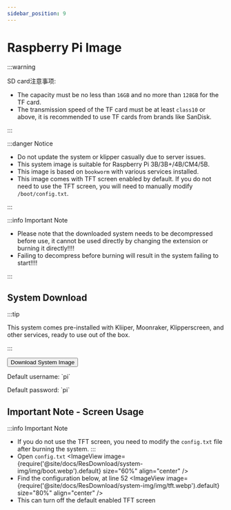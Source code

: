 ```yaml
---
sidebar_position: 9
---
```


# Raspberry Pi Image


:::warning

SD card注意事项:

* The capacity must be no less than `16GB` and no more than `128GB` for the TF card.
* The transmission speed of the TF card must be at least `class10` or above, it is recommended to use TF cards from brands like SanDisk.

:::

:::danger Notice

* Do not update the system or klipper casually due to server issues.
* This system image is suitable for Raspberry Pi 3B/3B+/4B/CM4/5B.
* This image is based on `bookworm` with various services installed.
* This image comes with TFT screen enabled by default. If you do not need to use the TFT screen, you will need to manually modify `/boot/config.txt`.

:::

:::info Important Note

* Please note that the downloaded system needs to be decompressed before use, it cannot be used directly by changing the extension or burning it directly!!!!
* Failing to decompress before burning will result in the system failing to start!!!!

:::


## System Download

<Tabs>
  <TabItem value="flyos" label="Raspberry Pi Image" default>

:::tip

This system comes pre-installed with Kliiper, Moonraker, Klipperscreen, and other services, ready to use out of the box.

:::

<Button variant="contained" disableElevation component="a" rel="noopener" href="https://cdn.mellow.klipper.cn/IMG/Beta/RPI-TFT-IMG-new.img.xz">Download System Image</Button>

<Tabs>
  <TabItem value="fly" label="General Users" default>
  <p>Default username: `pi`</p>
  <p>Default password: `pi`</p>
  </TabItem>
</Tabs>
  </TabItem>
</Tabs>

## Important Note - Screen Usage
:::info Important Note
* If you do not use the TFT screen, you need to modify the `config.txt` file after burning the system.
:::
* Open `config.txt`
  <ImageView image={require('@site/docs/ResDownload/system-img/img/boot.webp').default} size="60%" align="center" />
* Find the configuration below, at line 52
  <ImageView image={require('@site/docs/ResDownload/system-img/img/tft.webp').default} size="80%" align="center" />
* This can turn off the default enabled TFT screen
